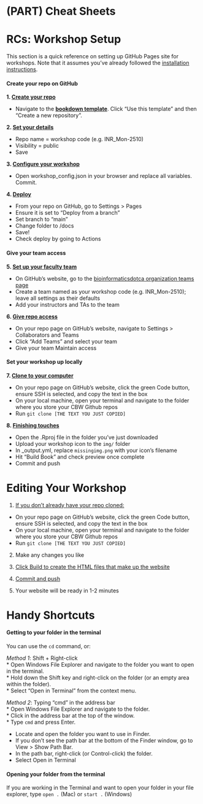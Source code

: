 # (PART) Cheat Sheets {-}

# RCs: Workshop Setup {#rc-cheatsheet}
This section is a quick reference on setting up GitHub Pages site for workshops. Note that it assumes you've already followed the [installation instructions](#installs).

#### Create your repo on GitHub
**1. [Create your repo](#create-repo)**

* Navigate to the **<a href="https://github.com/cbw-dev/bookdown-template" target="_blank">bookdown template</a>**. Click "Use this template" and then "Create a new repository". 

**2. [Set your details](#create-repo)**  

* Repo name = workshop code (e.g. INR_Mon-2510)
* Visibility = public
* Save

**3. [Configure your workshop](#configure-details)**  

* Open workshop_config.json in your browser and replace all variables. Commit.

**4. [Deploy](#deploy-website)**  

* From your repo on GitHub, go to Settings > Pages
* Ensure it is set to "Deploy from a branch"
* Set branch to "main"
* Change folder to /docs
* Save!
* Check deploy by going to Actions

#### Give your team access
**5. [Set up your faculty team](#faculty-team)**  

* On GitHub's website, go to the [bioinformaticsdotca organization teams page](https://github.com/orgs/bioinformaticsdotca/teams)
* Create a team named as your workshop code (e.g. INR_Mon-2510); leave all settings as their defaults
* Add your instructors and TAs to the team

**6. [Give repo access](#faculty-team)**  

* On your repo page on GitHub's website, navigate to Settings > Collaborators and Teams
* Click "Add Teams" and select your team
* Give your team Maintain access

#### Set your workshop up locally
**7. [Clone to your computer](#clone)**  

* On your repo page on GitHub's website, click the green Code button, ensure SSH is selected, and copy the text in the box
* On your local machine, open your terminal and navigate to the folder where you store your CBW Github repos
* Run ``git clone [THE TEXT YOU JUST COPIED]``

**8. [Finishing touches](#finishing-touches)**  

* Open the .Rproj file in the folder you've just downloaded
* Upload your workshop icon to the ``img/`` folder
* In _output.yml, replace ``missingimg.png`` with your icon's filename
* Hit "Build Book" and check preview once complete
* Commit and push

# Editing Your Workshop {#editing-cheatsheet}
1. [If you don't already have your repo cloned:](#clone)

* On your repo page on GitHub's website, click the green Code button, ensure SSH is selected, and copy the text in the box
* On your local machine, open your terminal and navigate to the folder where you store your CBW Github repos
* Run ``git clone [THE TEXT YOU JUST COPIED]``

2. Make any changes you like

3. [Click Build to create the HTML files that make up the website](#finishing-touches)

4. [Commit and push](#finishing-touches)

5. Your website will be ready in 1-2 minutes


# Handy Shortcuts {#handy-shortcuts}

#### Getting to your folder in the terminal
You can use the `cd` command, or:

:::: {.callout type="gray" title="Windows" collapsible="true" style="plain" icon="fas fa-circle-info"}

*Method 1*: Shift + Right-click  
* Open Windows File Explorer and navigate to the folder you want to open in the terminal.  
* Hold down the Shift key and right-click on the folder (or an empty area within the folder).  
* Select "Open in Terminal" from the context menu.   
  
*Method 2*: Typing "cmd" in the address bar  
* Open Windows File Explorer and navigate to the folder.  
* Click in the address bar at the top of the window.  
* Type `cmd` and press Enter.

::::

:::: {.callout type="gray" title="Mac" collapsible="true" style="plain" icon="fas fa-circle-info"}

* Locate and open the folder you want to use in Finder. 
* If you don't see the path bar at the bottom of the Finder window, go to View > Show Path Bar. 
* In the path bar, right-click (or Control-click) the folder. 
* Select Open in Terminal

::::


#### Opening your folder from the terminal
If you are working in the Terminal and want to open your folder in your file explorer, type `open .` (Mac) or `start .` (Windows)
